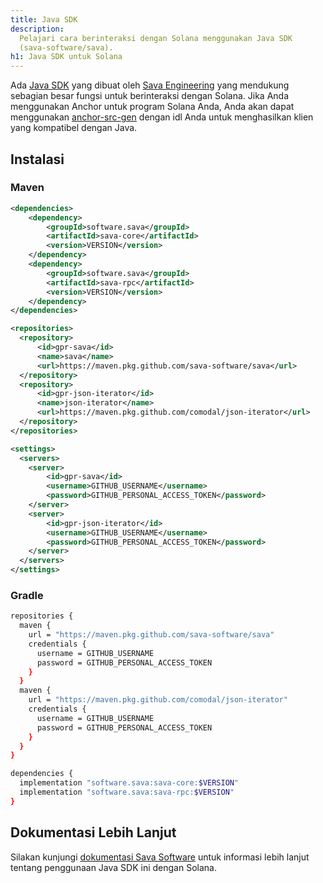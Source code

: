 ```yaml
---
title: Java SDK
description:
  Pelajari cara berinteraksi dengan Solana menggunakan Java SDK
  (sava-software/sava).
h1: Java SDK untuk Solana
---
```


Ada [Java SDK](https://sava.software/welcome) yang dibuat oleh
[Sava Engineering](https://sava.engineering/) yang mendukung sebagian besar
fungsi untuk berinteraksi dengan Solana. Jika Anda menggunakan Anchor untuk
program Solana Anda, Anda akan dapat menggunakan
[anchor-src-gen](https://sava.software/utilities/anchor-src-gen) dengan idl Anda
untuk menghasilkan klien yang kompatibel dengan Java.

## Instalasi

### Maven

```xml title="pom.xml"
<dependencies>
    <dependency>
        <groupId>software.sava</groupId>
        <artifactId>sava-core</artifactId>
        <version>VERSION</version>
    </dependency>
    <dependency>
        <groupId>software.sava</groupId>
        <artifactId>sava-rpc</artifactId>
        <version>VERSION</version>
    </dependency>
</dependencies>

<repositories>
  <repository>
      <id>gpr-sava</id>
      <name>sava</name>
      <url>https://maven.pkg.github.com/sava-software/sava</url>
  </repository>
  <repository>
      <id>gpr-json-iterator</id>
      <name>json-iterator</name>
      <url>https://maven.pkg.github.com/comodal/json-iterator</url>
  </repository>
</repositories>
```

```xml title="settings.xml"
<settings>
  <servers>
    <server>
        <id>gpr-sava</id>
        <username>GITHUB_USERNAME</username>
        <password>GITHUB_PERSONAL_ACCESS_TOKEN</password>
    </server>
    <server>
        <id>gpr-json-iterator</id>
        <username>GITHUB_USERNAME</username>
        <password>GITHUB_PERSONAL_ACCESS_TOKEN</password>
    </server>
  </servers>
</settings>
```

### Gradle

```bash title="build.gradle"
repositories {
  maven {
    url = "https://maven.pkg.github.com/sava-software/sava"
    credentials {
      username = GITHUB_USERNAME
      password = GITHUB_PERSONAL_ACCESS_TOKEN
    }
  }
  maven {
    url = "https://maven.pkg.github.com/comodal/json-iterator"
    credentials {
      username = GITHUB_USERNAME
      password = GITHUB_PERSONAL_ACCESS_TOKEN
    }
  }
}

dependencies {
  implementation "software.sava:sava-core:$VERSION"
  implementation "software.sava:sava-rpc:$VERSION"
}
```

## Dokumentasi Lebih Lanjut

Silakan kunjungi [dokumentasi Sava Software](https://sava.software/welcome)
untuk informasi lebih lanjut tentang penggunaan Java SDK ini dengan Solana.

